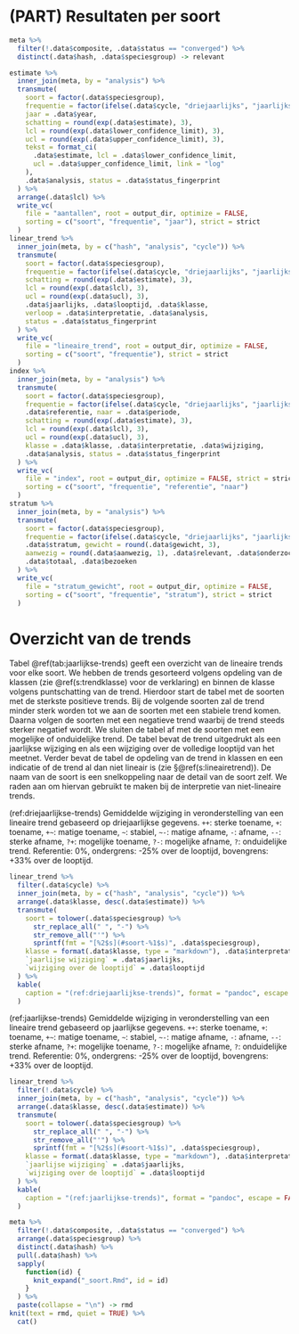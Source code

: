 # (PART) Resultaten per soort {-}

```r
meta %>%
  filter(!.data$composite, .data$status == "converged") %>%
  distinct(.data$hash, .data$speciesgroup) -> relevant
```

```r
estimate %>%
  inner_join(meta, by = "analysis") %>%
  transmute(
    soort = factor(.data$speciesgroup),
    frequentie = factor(ifelse(.data$cycle, "driejaarlijks", "jaarlijks")),
    jaar = .data$year,
    schatting = round(exp(.data$estimate), 3),
    lcl = round(exp(.data$lower_confidence_limit), 3),
    ucl = round(exp(.data$upper_confidence_limit), 3),
    tekst = format_ci(
      .data$estimate, lcl = .data$lower_confidence_limit,
      ucl = .data$upper_confidence_limit, link = "log"
    ),
    .data$analysis, status = .data$status_fingerprint
  ) %>%
  arrange(.data$lcl) %>%
  write_vc(
    file = "aantallen", root = output_dir, optimize = FALSE,
    sorting = c("soort", "frequentie", "jaar"), strict = strict
  )
linear_trend %>%
  inner_join(meta, by = c("hash", "analysis", "cycle")) %>%
  transmute(
    soort = factor(.data$speciesgroup),
    frequentie = factor(ifelse(.data$cycle, "driejaarlijks", "jaarlijks")),
    schatting = round(exp(.data$estimate), 3),
    lcl = round(exp(.data$lcl), 3),
    ucl = round(exp(.data$ucl), 3),
    .data$jaarlijks, .data$looptijd, .data$klasse,
    verloop = .data$interpretatie, .data$analysis,
    status = .data$status_fingerprint
  ) %>%
  write_vc(
    file = "lineaire_trend", root = output_dir, optimize = FALSE,
    sorting = c("soort", "frequentie"), strict = strict
  )
index %>%
  inner_join(meta, by = "analysis") %>%
  transmute(
    soort = factor(.data$speciesgroup),
    frequentie = factor(ifelse(.data$cycle, "driejaarlijks", "jaarlijks")),
    .data$referentie, naar = .data$periode,
    schatting = round(exp(.data$estimate), 3),
    lcl = round(exp(.data$lcl), 3),
    ucl = round(exp(.data$ucl), 3),
    klasse = .data$klasse, .data$interpretatie, .data$wijziging,
    .data$analysis, status = .data$status_fingerprint
  ) %>%
  write_vc(
    file = "index", root = output_dir, optimize = FALSE, strict = strict,
    sorting = c("soort", "frequentie", "referentie", "naar")
  )
stratum %>%
  inner_join(meta, by = "analysis") %>%
  transmute(
    soort = factor(.data$speciesgroup),
    frequentie = factor(ifelse(.data$cycle, "driejaarlijks", "jaarlijks")),
    .data$stratum, gewicht = round(.data$gewicht, 3),
    aanwezig = round(.data$aanwezig, 1), .data$relevant, .data$onderzocht,
    .data$totaal, .data$bezoeken
  ) %>%
  write_vc(
    file = "stratum_gewicht", root = output_dir, optimize = FALSE,
    sorting = c("soort", "frequentie", "stratum"), strict = strict
  )
```

# Overzicht van de trends

Tabel \@ref(tab:jaarlijkse-trends) geeft een overzicht van de lineaire trends voor elke soort.
We hebben de trends gesorteerd volgens opdeling van de klassen (zie \@ref(s:trendklasse) voor de verklaring) en binnen de klasse volgens puntschatting van de trend.
Hierdoor start de tabel met de soorten met de sterkste positieve trends.
Bij de volgende soorten zal de trend minder sterk worden tot we aan de soorten met een stabiele trend komen.
Daarna volgen de soorten met een negatieve trend waarbij de trend steeds sterker negatief wordt.
We sluiten de tabel af met de soorten met een mogelijke of onduidelijke trend.
De tabel bevat de trend uitgedrukt als een jaarlijkse wijziging en als een wijziging over de volledige looptijd van het meetnet.
Verder bevat de tabel de opdeling van de trend in klassen en een indicatie of de trend al dan niet lineair is (zie §\@ref(s:lineairetrend)).
De naam van de soort is een snelkoppeling naar de detail van de soort zelf.
We raden aan om hiervan gebruikt te maken bij de interpretie van niet-lineaire trends.

(ref:driejaarlijkse-trends) Gemiddelde wijziging in veronderstelling van een lineaire trend gebaseerd op driejaarlijkse gegevens. `++`: sterke toename, `+`: toename, `+~`: matige toename, `~`: stabiel, `~-`: matige afname, `-`: afname, `--`: sterke afname, `?+`: mogelijke toename, `?-`: mogelijke afname, `?`: onduidelijke trend. Referentie: 0%, ondergrens: -25% over de looptijd, bovengrens: +33% over de looptijd.

```r
linear_trend %>%
  filter(.data$cycle) %>%
  inner_join(meta, by = c("hash", "analysis", "cycle")) %>%
  arrange(.data$klasse, desc(.data$estimate)) %>%
  transmute(
    soort = tolower(.data$speciesgroup) %>% 
      str_replace_all(" ", "-") %>%
      str_remove_all("'") %>%
      sprintf(fmt = "[%2$s](#soort-%1$s)", .data$speciesgroup),
    klasse = format(.data$klasse, type = "markdown"), .data$interpretatie,
    `jaarlijse wijziging` = .data$jaarlijks,
    `wijziging over de looptijd` = .data$looptijd
  ) %>%
  kable(
    caption = "(ref:driejaarlijkse-trends)", format = "pandoc", escape = FALSE
  )
```

(ref:jaarlijkse-trends) Gemiddelde wijziging in veronderstelling van een lineaire trend gebaseerd op jaarlijkse gegevens. `++`: sterke toename, `+`: toename, `+~`: matige toename, `~`: stabiel, `~-`: matige afname, `-`: afname, `--`: sterke afname, `?+`: mogelijke toename, `?-`: mogelijke afname, `?`: onduidelijke trend. Referentie: 0%, ondergrens: -25% over de looptijd, bovengrens: +33% over de looptijd.

```r
linear_trend %>%
  filter(!.data$cycle) %>%
  inner_join(meta, by = c("hash", "analysis", "cycle")) %>%
  arrange(.data$klasse, desc(.data$estimate)) %>%
  transmute(
    soort = tolower(.data$speciesgroup) %>% 
      str_replace_all(" ", "-") %>%
      str_remove_all("'") %>%
      sprintf(fmt = "[%2$s](#soort-%1$s)", .data$speciesgroup),
    klasse = format(.data$klasse, type = "markdown"), .data$interpretatie,
    `jaarlijse wijziging` = .data$jaarlijks,
    `wijziging over de looptijd` = .data$looptijd
  ) %>%
  kable(
    caption = "(ref:jaarlijkse-trends)", format = "pandoc", escape = FALSE
  )
```

```r
meta %>%
  filter(!.data$composite, .data$status == "converged") %>%
  arrange(.data$speciesgroup) %>%
  distinct(.data$hash) %>%
  pull(.data$hash) %>%
  sapply(
    function(id) {
      knit_expand("_soort.Rmd", id = id)
    }
  ) %>%
  paste(collapse = "\n") -> rmd
knit(text = rmd, quiet = TRUE) %>%
  cat()
```
